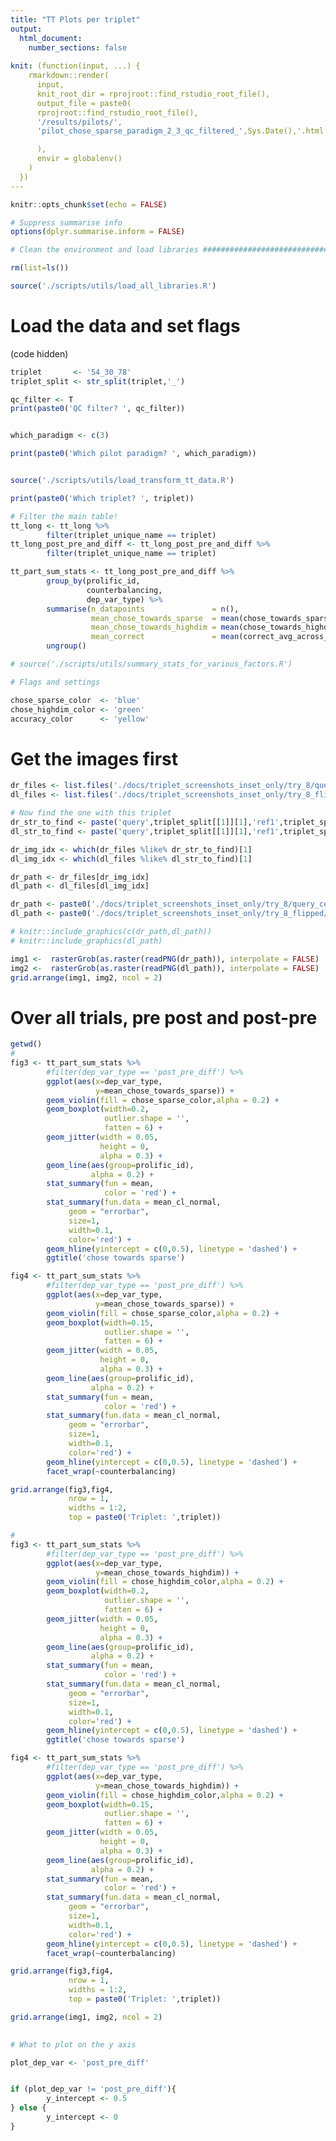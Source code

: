 ```yaml
---
title: "TT Plots per triplet"
output:
  html_document:
    number_sections: false
    
knit: (function(input, ...) {
    rmarkdown::render(
      input,
      knit_root_dir = rprojroot::find_rstudio_root_file(),
      output_file = paste0(
      rprojroot::find_rstudio_root_file(),
      '/results/pilots/',
      'pilot_chose_sparse_paradigm_2_3_qc_filtered_',Sys.Date(),'.html'

      ),
      envir = globalenv()
    )
  })
---
```


```r
knitr::opts_chunk$set(echo = FALSE)

# Suppress summarise info
options(dplyr.summarise.inform = FALSE)

```

```r

# Clean the environment and load libraries ############################

rm(list=ls())

source('./scripts/utils/load_all_libraries.R')

```

# Load the data and set flags

(code hidden)

```r

triplet       <- '54_30_78'
triplet_split <- str_split(triplet,'_')

qc_filter <- T
print(paste0('QC filter? ', qc_filter))


which_paradigm <- c(3)

print(paste0('Which pilot paradigm? ', which_paradigm))


source('./scripts/utils/load_transform_tt_data.R')

print(paste0('Which triplet? ', triplet))

# Filter the main table!
tt_long <- tt_long %>%
        filter(triplet_unique_name == triplet)
tt_long_post_pre_and_diff <- tt_long_post_pre_and_diff %>%
        filter(triplet_unique_name == triplet)

tt_part_sum_stats <- tt_long_post_pre_and_diff %>%
        group_by(prolific_id,
                 counterbalancing,
                 dep_var_type) %>%
        summarise(n_datapoints               = n(),
                  mean_chose_towards_sparse  = mean(chose_towards_sparse_avg_across_reps),
                  mean_chose_towards_highdim = mean(chose_towards_highdim_avg_across_reps),
                  mean_correct               = mean(correct_avg_across_reps, na.rm = T)) %>%
        ungroup()

# source('./scripts/utils/summary_stats_for_various_factors.R')

# Flags and settings

chose_sparse_color  <- 'blue'
chose_highdim_color <- 'green'
accuracy_color      <- 'yellow'

```

# Get the images first

```r

dr_files <- list.files('./docs/triplet_screenshots_inset_only/try_8/query_central')
dl_files <- list.files('./docs/triplet_screenshots_inset_only/try_8_flipped/query_central')

# Now find the one with this triplet
dr_str_to_find <- paste('query',triplet_split[[1]][1],'ref1',triplet_split[[1]][2],'ref2',triplet_split[[1]][3],sep='_')
dl_str_to_find <- paste('query',triplet_split[[1]][1],'ref1',triplet_split[[1]][3],'ref2',triplet_split[[1]][2],sep='_')

dr_img_idx <- which(dr_files %like% dr_str_to_find)[1]
dl_img_idx <- which(dl_files %like% dl_str_to_find)[1]

dr_path <- dr_files[dr_img_idx]
dl_path <- dl_files[dl_img_idx]

dr_path <- paste0('./docs/triplet_screenshots_inset_only/try_8/query_central/',dr_path)
dl_path <- paste0('./docs/triplet_screenshots_inset_only/try_8_flipped/query_central/',dl_path)

# knitr::include_graphics(c(dr_path,dl_path))
# knitr::include_graphics(dl_path)

img1 <-  rasterGrob(as.raster(readPNG(dr_path)), interpolate = FALSE)
img2 <-  rasterGrob(as.raster(readPNG(dl_path)), interpolate = FALSE)
grid.arrange(img1, img2, ncol = 2)


```

# Over all trials, pre post and post-pre

```r
getwd()
#  
fig3 <- tt_part_sum_stats %>%
        #filter(dep_var_type == 'post_pre_diff') %>% 
        ggplot(aes(x=dep_var_type,
                   y=mean_chose_towards_sparse)) +
        geom_violin(fill = chose_sparse_color,alpha = 0.2) +
        geom_boxplot(width=0.2,
                     outlier.shape = '', 
                     fatten = 6) +
        geom_jitter(width = 0.05,
                    height = 0,
                    alpha = 0.3) + 
        geom_line(aes(group=prolific_id),
                  alpha = 0.2) +     
        stat_summary(fun = mean,
                     color = 'red') + 
        stat_summary(fun.data = mean_cl_normal,
             geom = "errorbar",
             size=1,
             width=0.1,
             color='red') +         
        geom_hline(yintercept = c(0,0.5), linetype = 'dashed') +         
        ggtitle('chose towards sparse')

fig4 <- tt_part_sum_stats %>%
        #filter(dep_var_type == 'post_pre_diff') %>% 
        ggplot(aes(x=dep_var_type,
                   y=mean_chose_towards_sparse)) +
        geom_violin(fill = chose_sparse_color,alpha = 0.2) +
        geom_boxplot(width=0.15,
                     outlier.shape = '',
                     fatten = 6) +
        geom_jitter(width = 0.05,
                    height = 0,
                    alpha = 0.3) +
        geom_line(aes(group=prolific_id),
                  alpha = 0.2) +    
        stat_summary(fun = mean,
                     color = 'red') + 
        stat_summary(fun.data = mean_cl_normal,
             geom = "errorbar",
             size=1,
             width=0.1,
             color='red') +         
        geom_hline(yintercept = c(0,0.5), linetype = 'dashed') +         
        facet_wrap(~counterbalancing)

grid.arrange(fig3,fig4,
             nrow = 1,
             widths = 1:2,
             top = paste0('Triplet: ',triplet))

#  
fig3 <- tt_part_sum_stats %>%
        #filter(dep_var_type == 'post_pre_diff') %>% 
        ggplot(aes(x=dep_var_type,
                   y=mean_chose_towards_highdim)) +
        geom_violin(fill = chose_highdim_color,alpha = 0.2) +
        geom_boxplot(width=0.2,
                     outlier.shape = '', 
                     fatten = 6) +
        geom_jitter(width = 0.05,
                    height = 0,
                    alpha = 0.3) + 
        geom_line(aes(group=prolific_id),
                  alpha = 0.2) +     
        stat_summary(fun = mean,
                     color = 'red') + 
        stat_summary(fun.data = mean_cl_normal,
             geom = "errorbar",
             size=1,
             width=0.1,
             color='red') +         
        geom_hline(yintercept = c(0,0.5), linetype = 'dashed') +         
        ggtitle('chose towards sparse')

fig4 <- tt_part_sum_stats %>%
        #filter(dep_var_type == 'post_pre_diff') %>% 
        ggplot(aes(x=dep_var_type,
                   y=mean_chose_towards_highdim)) +
        geom_violin(fill = chose_highdim_color,alpha = 0.2) +
        geom_boxplot(width=0.15,
                     outlier.shape = '',
                     fatten = 6) +
        geom_jitter(width = 0.05,
                    height = 0,
                    alpha = 0.3) +
        geom_line(aes(group=prolific_id),
                  alpha = 0.2) +    
        stat_summary(fun = mean,
                     color = 'red') + 
        stat_summary(fun.data = mean_cl_normal,
             geom = "errorbar",
             size=1,
             width=0.1,
             color='red') +         
        geom_hline(yintercept = c(0,0.5), linetype = 'dashed') +         
        facet_wrap(~counterbalancing)

grid.arrange(fig3,fig4,
             nrow = 1,
             widths = 1:2,
             top = paste0('Triplet: ',triplet))

grid.arrange(img1, img2, ncol = 2)
             
```


```r

# What to plot on the y axis

plot_dep_var <- 'post_pre_diff'


if (plot_dep_var != 'post_pre_diff'){
        y_intercept <- 0.5        
} else {
        y_intercept <- 0
}

```